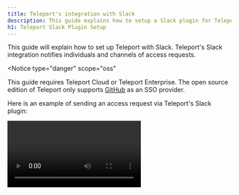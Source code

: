 ```yaml
---
title: Teleport's integration with Slack
description: This guide explains how to setup a Slack plugin for Teleport for privilege elevation approvals.
h1: Teleport Slack Plugin Setup
---
```


This guide will explain how to set up Teleport with Slack. Teleport's Slack
integration notifies individuals and channels of access requests.

<Notice
  type="danger"
  scope="oss"
>

  This guide requires Teleport Cloud or Teleport Enterprise. The open source
  edition of Teleport only supports [GitHub](../../setup/admin/github-sso.mdx)
  as an SSO provider.

</Notice>

Here is an example of sending an access request via Teleport's Slack plugin:

<video controls>
  <source
    src="../../../img/enterprise/plugins/slack/slack.mp4"
    type="video/mp4"
  />

  <source
    src="../../../img/enterprise/plugins/slack/slack.webm"
    type="video/webm"
  />

  Your browser does not support the video tag.
</video>

## Prerequisites

- Slack admin privileges to create an app and install it to your workspace

(!/docs/pages/includes/commercial-prereqs-tabs.mdx!)

(!/docs/pages/includes/tctl.mdx!)

## Step 1/7. Install the Teleport Slack plugin

We currently only provide `linux-amd64` binaries. You can also compile these plugins
from source.

<Notice scope={["enterprise"]} type="tip">
We recommend installing Teleport plugins on the same host as the Teleport
Proxy Service. This is an ideal location as plugins have a low memory footprint
and will require access to both the public internet and the Teleport Auth Service.
</Notice>

<Tabs>
<TabItem label="Download">
  ```code
  $ curl -L -O https://get.gravitational.com/teleport-access-slack-v(=teleport.version=)-linux-amd64-bin.tar.gz
  $ tar -xzf teleport-access-slack-v(=teleport.version=)-linux-amd64-bin.tar.gz
  $ ./teleport-access-slack/install
  ```
</TabItem>
<TabItem label="From Source">
  To install from source you need `git` and `go >= (=teleport.golang=)` installed.

  ```code
  # Check out the teleport-plugins repository
  $ git clone https://github.com/gravitational/teleport-plugins.git
  $ cd teleport-plugins/access/slack
  $ make
  ```
  Place `./teleport-access-slack/teleport-slack` into an appropriate location within the sytem's PATH, e.g.`/usr/local/bin`.
  ```code
  mv ./teleport-access-slack/teleport-slack /usr/local/bin
  ```
</TabItem>
</Tabs>

## Step 2/7. Create a user and role for the plugin

(!docs/pages/includes/plugins/rbac.mdx!)

## Step 3/7. Export the access plugin identity

(!docs/pages/includes/plugins/identity-export.mdx!)

Place any files generated by this command into `/var/lib/teleport/plugins/slack` for later reference when configuring the plugin.

```code
# create a data directory to hold certificate files for the plugin.
$ sudo mkdir -p /var/lib/teleport/plugins/slack
$ sudo mv auth.* /var/lib/teleport/plugins/slack
```

## Step 4/7. Create a Slack app

You'll need to:

1. Create a new app, pick a name, and select a workspace it belongs to.
2. Add an OAuth Scope, which is required by Slack for the app to be installed.
3. Obtain an OAuth token.

We'll create a new Slack app and set up auth tokens and callback URLs so that
Slack knows how to notify the Teleport plugin when "Approve" or "Deny" buttons are
clicked.

Visit [https://api.slack.com/apps](https://api.slack.com/apps) to create a new Slack App.

**App Name:** Teleport<br/>
**Development Slack Workspace:** Pick the workspace you'd like the requests to show up in. <br/>
**App Icon:** <a href="../../../img/enterprise/plugins/teleport_bot@2x.png" download>Download Teleport Bot Icon</a>

![Create Slack App](../../../img/enterprise/plugins/slack/Create-a-Slack-App.png)

### Select OAuth scopes

On the App screen, go to “OAuth and Permissions” under Features in the sidebar menu. Then scroll to Scopes, and add `chat:write, incoming-webhook, users:read, users:read.email` scopes so that our plugin can post messages to your Slack channels.

![API Scopes](../../../img/enterprise/plugins/slack/api-scopes.png)

### Obtain an OAuth token

![OAuth Tokens](../../../img/enterprise/plugins/slack/OAuth.png)

### Add to workspace

![OAuth Tokens](../../../img/enterprise/plugins/slack/Slackbot-Permissions.png)
After adding to the workspace, you still need to invite the bot to the channel. Do this by using the @ command,
and inviting them to the channel.
![Invite bot to channel](../../../img/enterprise/plugins/slack/invite-user-to-team.png)

## Step 5/7. Configure the Teleport Slack Plugin

### Generate a config file

The Teleport Slack plugin uses a config file in TOML format. Generate a boilerplate config by
running the following command and place it in the `/etc` directory where it can be
read by the plugin.

```code
$ teleport-slack configure > teleport-slack.toml
$ sudo mv teleport-slack.toml /etc
```

This should result in a config file like the one below.

```toml
(!examples/resources/plugins/teleport-slack.toml!)
```

### Edit the config file

Edit the following fields in the configuration file you generated with values specific to your Teleport and Slack app instances.

**`[teleport]`**

This section is used to connect to your Teleport Auth Server.

<Tabs>
  <TabItem label="Self-Hosted" scope={["oss","enterprise"]}>
    
Set `addr` to your Auth Server address. This address must be reachable from the Teleport Slack Plugin.

Set `client_key`, `client_crt`, and `root_cas` to the identity files
generated in the [export identity](#step-37-export-the-access-plugin-identity) section.

```toml
[teleport]
addr = "localhost:3025"
client_key = "/var/lib/teleport/plugins/slack/auth.key" # Teleport GRPC client secret key
client_crt = "/var/lib/teleport/plugins/slack/auth.crt" # Teleport GRPC client certificate
root_cas = "/var/lib/teleport/plugins/slack/auth.cas"   # Teleport cluster CA certs
```
</TabItem>
  <TabItem label="Cloud" scope={["cloud"]}>

Set `addr` to  your Teleport Cloud tenant address.

Set `identity` to the identity file generated in the [export identity](#step-37-export-the-access-plugin-identity) section.

```toml
[teleport]
addr = "mytenant.teleport.sh"
identity = "/var/lib/teleport/plugins/slack/auth.pem"
```
  </TabItem>
</Tabs>
 
**`[slack]`**

`token`: set this to the token found in the [Obtain an OAuth Token](#obtain-an-oauth-token) section.

**`[role_to_recipients]`**

Provide a mapping of Teleport roles to Slack recipients based on your desired
functionality.

For example:

```toml
[role_to_recipients]
"*" = "admin-slack-channel"
"dev" = ["dev-slack-channel", "admin-slack-channel"]
"alex" = "alex@gmail.com"
```

If a user requests the `dev` role, the plugin will send a message to both the `dev-slack-channel`
and `admin-slack-channel`. If a user requests the `alex` role, the Slack user with the username
`alex@gmail.com`, if one exists, will recieve a DM. If any other role is requested, the plugin will
follow the `*` entry and send a message to the `admin-slack-channel`.

## Step 6/7. Test your Slack app

Assuming that Teleport is running, you've created the Slack app, and the plugin is
configured, you can now run the plugin and test the workflow!

```code
$ teleport-slack start
```

If everything works fine, the log output should look like this:

```code
$ teleport-slack start
INFO   Starting Teleport Access Slack Plugin 7.2.1: slack/app.go:80
INFO   Plugin is ready slack/app.go:101
```

Create an access request and check if the plugin works as expected with the
following steps.

### Create an access request

<Tabs>
<TabItem label="As admin">
  A Teleport admin can create an access request for another user with `tctl`.
  ```code
  # Replace USERNAME with a Teleport local user and TARGET_ROLE with a Teleport Role
  $ tctl request create USERNAME --roles=TARGET_ROLE
  ```
</TabItem>
<TabItem label="As user">
  Users can use `tsh` to create an access request and log in with approved roles.
  ```code
  # Replace TARGET_ROLE with a Teleport role
  $ tsh request new --roles=TARGET_ROLE
  Seeking request approval... (id: 8f77d2d1-2bbf-4031-a300-58926237a807)
  ```
</TabItem>
</Tabs>

The configured Slack recipients should receive a new message for the new pending request.

### Resolve the request

<Tabs>
<TabItem label="As admin">
  ```code
  # Replace REQUEST_ID with the id of the request
  $ tctl request approve REQUEST_ID
  $ tctl request deny REQUEST_ID
  ```
</TabItem>
<TabItem label="As user">
  ```code
  # Replace REQUEST_ID with the id of the request
  $ tsh request review --approve REQUEST_ID
  $ tsh request review --deny REQUEST_ID
  ```
</TabItem>
</Tabs>

Once the request is resolved, the Slack bot will make an emoji reaction of ✅ or
❌ on the Slack message for the access request, depending on whether the request
was approved or denied.

## Step 7/7. Set up systemd

In production, we recommend starting the Teleport plugin daemon via an init system like systemd.
Here's the recommended Teleport plugin service unit file for systemd:

```ini
(!examples/systemd/plugins/teleport-slack.service!)
```

Save this as `teleport-slack.service`.

## Audit log

The plugin will let anyone with access to the Slack channel approve access
requests, so it's important to review the Teleport audit log to ensure that only
the expected users are submitting reviews.

When auditing access request reviews, check for events with the type
`Access Request Reviewed` in the Teleport Web UI 
<ScopedBlock scope={["oss", "enterprise"]}>and `access_request.review` if reviewing the audit log on the Auth Service host</ScopedBlock>.

## Feedback

If you have any issues with this plugin, please create a GitHub issue in our [`gravitational/teleport-plugins`](https://github.com/gravitational/teleport-plugins/issues/new) repo.
